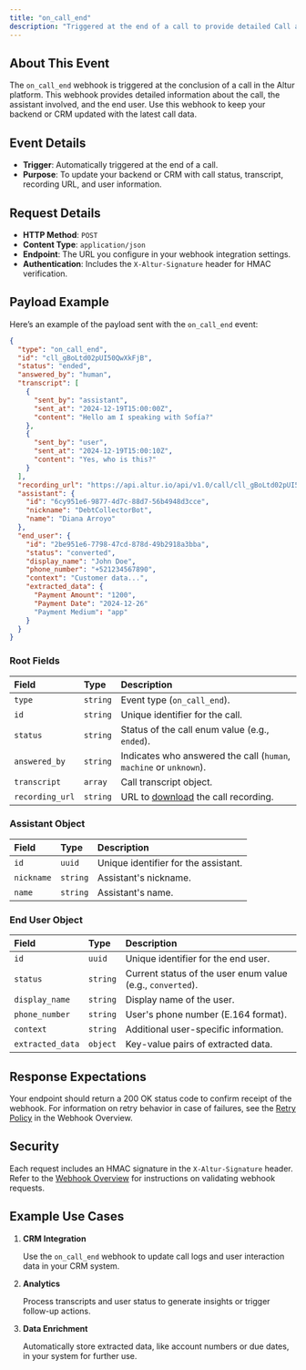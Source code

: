 ```yaml
---
title: "on_call_end"
description: "Triggered at the end of a call to provide detailed Call and End User information."
---
```


## About This Event

The `on_call_end` webhook is triggered at the conclusion of a call in the Altur platform. This webhook provides detailed information about the call, the assistant involved, and the end user. Use this webhook to keep your backend or CRM updated with the latest call data.

## Event Details

- **Trigger**: Automatically triggered at the end of a call.
- **Purpose**: To update your backend or CRM with call status, transcript, recording URL, and user information.

## Request Details

- **HTTP Method**: `POST`
- **Content Type**: `application/json`
- **Endpoint**: The URL you configure in your webhook integration settings.
- **Authentication**: Includes the `X-Altur-Signature` header for HMAC verification.

## Payload Example

Here’s an example of the payload sent with the `on_call_end` event:

```json
{
  "type": "on_call_end",
  "id": "cll_gBoLtd02pUI50QwXkFjB",
  "status": "ended",
  "answered_by": "human",
  "transcript": [
    {
      "sent_by": "assistant",
      "sent_at": "2024-12-19T15:00:00Z",
      "content": "Hello am I speaking with Sofía?"
    },
    {
      "sent_by": "user",
      "sent_at": "2024-12-19T15:00:10Z",
      "content": "Yes, who is this?"
    }
  ],
  "recording_url": "https://api.altur.io/api/v1.0/call/cll_gBoLtd02pUI50QwXkFjB/recording",
  "assistant": {
    "id": "6cy951e6-9877-4d7c-88d7-56b4948d3cce",
    "nickname": "DebtCollectorBot",
    "name": "Diana Arroyo"
  },
  "end_user": {
    "id": "2be951e6-7798-47cd-878d-49b2918a3bba",
    "status": "converted",
    "display_name": "John Doe",
    "phone_number": "+521234567890",
    "context": "Customer data...",
    "extracted_data": {
      "Payment Amount": "1200",
      "Payment Date": "2024-12-26"
      "Payment Medium": "app"
    }
  }
}
```

### Root Fields

| Field           | Type     | Description                                                                                         |
| :-------------- | :------- | :-------------------------------------------------------------------------------------------------- |
| `type`          | `string` | Event type (`on_call_end`).                                                                         |
| `id`            | `string` | Unique identifier for the call.                                                                     |
| `status`        | `string` | Status of the call enum value (e.g., `ended`).                                                      |
| `answered_by`   | `string` | Indicates who answered the call (`human`, `machine` or `unknown`).                                  |
| `transcript`    | `array`  | Call transcript object.                                                                             |
| `recording_url` | `string` | URL to [download](https://docs.altur.io/api-reference/calls/retrieve-recording) the call recording. |

### Assistant Object

| Field      | Type     | Description                          |
| :--------- | :------- | :----------------------------------- |
| `id`       | `uuid`   | Unique identifier for the assistant. |
| `nickname` | `string` | Assistant's nickname.                |
| `name`     | `string` | Assistant's name.                    |

### End User Object

| Field            | Type     | Description                                                |
| :--------------- | :------- | :--------------------------------------------------------- |
| `id`             | `uuid`   | Unique identifier for the end user.                        |
| `status`         | `string` | Current status of the user enum value (e.g., `converted`). |
| `display_name`   | `string` | Display name of the user.                                  |
| `phone_number`   | `string` | User's phone number (E.164 format).                        |
| `context`        | `string` | Additional user-specific information.                      |
| `extracted_data` | `object` | Key-value pairs of extracted data.                         |

## Response Expectations

Your endpoint should return a 200 OK status code to confirm receipt of the webhook. For information on retry behavior in case of failures, see the [Retry Policy](https://docs.altur.io/api-reference/webhooks/overview#delivery-retry-policy) in the Webhook Overview.

## Security

Each request includes an HMAC signature in the `X-Altur-Signature` header. Refer to the [Webhook Overview](https://docs.altur.io/api-reference/webhooks/overview#securing-your-webhooks) for instructions on validating webhook requests.

## Example Use Cases

1. **CRM Integration**

   Use the `on_call_end` webhook to update call logs and user interaction data in your CRM system.

2. **Analytics**

   Process transcripts and user status to generate insights or trigger follow-up actions.

3. **Data Enrichment**

   Automatically store extracted data, like account numbers or due dates, in your system for further use.
